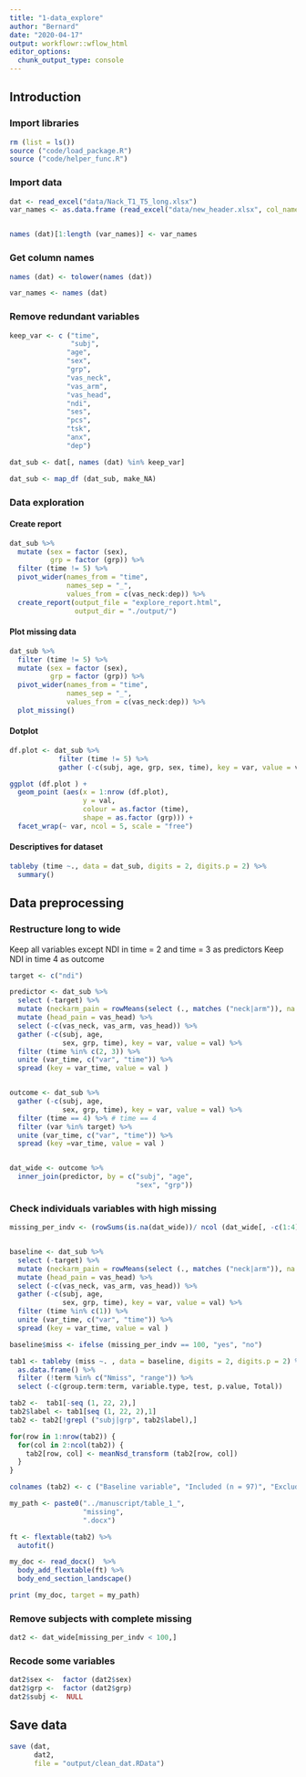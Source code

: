 ```yaml
---
title: "1-data_explore"
author: "Bernard"
date: "2020-04-17"
output: workflowr::wflow_html
editor_options: 
  chunk_output_type: console
---
```


## Introduction

### Import libraries

```r

rm (list = ls())
source ("code/load_package.R")
source ("code/helper_func.R")

```

### Import data

```r

dat <- read_excel("data/Nack_T1_T5_long.xlsx")
var_names <- as.data.frame (read_excel("data/new_header.xlsx", col_names = FALSE))[,1]


names (dat)[1:length (var_names)] <- var_names
```


### Get column names

```r

names (dat) <- tolower(names (dat))

var_names <- names (dat)

```


### Remove redundant variables

```r
keep_var <- c ("time",
               "subj",
              "age",
              "sex",
              "grp",
              "vas_neck",
              "vas_arm",
              "vas_head",
              "ndi",
              "ses",
              "pcs",
              "tsk",
              "anx",
              "dep")

dat_sub <- dat[, names (dat) %in% keep_var]

dat_sub <- map_df (dat_sub, make_NA)

```

### Data exploration

#### Create report

```r

dat_sub %>%
  mutate (sex = factor (sex),
          grp = factor (grp)) %>%
  filter (time != 5) %>%
  pivot_wider(names_from = "time",
              names_sep = "_",
              values_from = c(vas_neck:dep)) %>%
  create_report(output_file = "explore_report.html",
                output_dir = "./output/")

```

#### Plot missing data

```r

dat_sub %>%
  filter (time != 5) %>%
  mutate (sex = factor (sex),
          grp = factor (grp)) %>%
  pivot_wider(names_from = "time",
              names_sep = "_",
              values_from = c(vas_neck:dep)) %>%
  plot_missing()

```

#### Dotplot

```r

df.plot <- dat_sub %>%
            filter (time != 5) %>%
            gather (-c(subj, age, grp, sex, time), key = var, value = val)

ggplot (df.plot ) +
  geom_point (aes(x = 1:nrow (df.plot), 
                  y = val, 
                  colour = as.factor (time), 
                  shape = as.factor (grp))) +
  facet_wrap(~ var, ncol = 5, scale = "free")


```

#### Descriptives for dataset

```r

tableby (time ~., data = dat_sub, digits = 2, digits.p = 2) %>%
  summary()

```

## Data preprocessing

### Restructure long to wide

Keep all variables except NDI in time = 2 and time = 3 as predictors
Keep NDI in time 4 as outcome

```r

target <- c("ndi")

predictor <- dat_sub %>%
  select (-target) %>%
  mutate (neckarm_pain = rowMeans(select (., matches ("neck|arm")), na.rm = TRUE)) %>%
  mutate (head_pain = vas_head) %>%
  select (-c(vas_neck, vas_arm, vas_head)) %>%
  gather (-c(subj, age, 
             sex, grp, time), key = var, value = val) %>%
  filter (time %in% c(2, 3)) %>%
  unite (var_time, c("var", "time")) %>%
  spread (key = var_time, value = val )


outcome <- dat_sub %>%
  gather (-c(subj, age, 
             sex, grp, time), key = var, value = val) %>%
  filter (time == 4) %>% # time == 4
  filter (var %in% target) %>%
  unite (var_time, c("var", "time")) %>%
  spread (key =var_time, value = val )


dat_wide <- outcome %>%
  inner_join(predictor, by = c("subj", "age",
                               "sex", "grp"))


```


### Check individuals variables with high missing

```r

missing_per_indv <- (rowSums(is.na(dat_wide))/ ncol (dat_wide[, -c(1:4)])) * 100 


baseline <- dat_sub %>%
  select (-target) %>%
  mutate (neckarm_pain = rowMeans(select (., matches ("neck|arm")), na.rm = TRUE)) %>%
  mutate (head_pain = vas_head) %>%
  select (-c(vas_neck, vas_arm, vas_head)) %>%
  gather (-c(subj, age, 
             sex, grp, time), key = var, value = val) %>%
  filter (time %in% c(1)) %>%
  unite (var_time, c("var", "time")) %>%
  spread (key = var_time, value = val ) 

baseline$miss <- ifelse (missing_per_indv == 100, "yes", "no")

tab1 <- tableby (miss ~. , data = baseline, digits = 2, digits.p = 2) %>%
  as.data.frame() %>%
  filter (!term %in% c("Nmiss", "range")) %>%
  select (-c(group.term:term, variable.type, test, p.value, Total)) 

tab2 <-  tab1[-seq (1, 22, 2),]
tab2$label <- tab1[seq (1, 22, 2),1]
tab2 <- tab2[!grepl ("subj|grp", tab2$label),]

for(row in 1:nrow(tab2)) {
  for(col in 2:ncol(tab2)) {
    tab2[row, col] <- meanNsd_transform (tab2[row, col])
  }
}

colnames (tab2) <- c ("Baseline variable", "Included (n = 97)", "Excluded (n = 47)")

my_path <- paste0("../manuscript/table_1_", 
                  "missing",
                  ".docx")

ft <- flextable(tab2) %>%
  autofit()

my_doc <- read_docx()  %>% 
  body_add_flextable(ft) %>%
  body_end_section_landscape()

print (my_doc, target = my_path)
```


### Remove subjects with complete missing

```r
dat2 <- dat_wide[missing_per_indv < 100,] 
```

### Recode some variables

```r

dat2$sex <-  factor (dat2$sex) 
dat2$grp <-  factor (dat2$grp)  
dat2$subj <-  NULL

```

## Save data

```r

save (dat,
      dat2,
      file = "output/clean_dat.RData")

```


